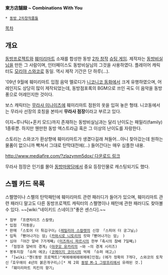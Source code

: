 '''東方店舗録 ~ Combinations With You'''
 * [[동방 2차창작품들]]

{{{#!html
 <object width="425" height="344"><param name="movie" value="http://www.youtube.com/v/NS3AZXysBzo&hl=ko_KR&fs=1&"></param><param name="allowFullScreen" value="true"></param><param name="allowscriptaccess" value="always"></param><embed src="http://www.youtube.com/v/NS3AZXysBzo&hl=ko_KR&fs=1&" type="application/x-shockwave-flash" allowscriptaccess="always" allowfullscreen="true" width="425" height="344"></embed></object>
}}}


[[목차]]
== 개요 ==
[[동방프로젝트]]와 [[훼미리마트]] 소재를 합성한 동방 [[2차 창작]] [[슈팅 게임]]. 제작자는 [[동방비실님]]을 만든 그 사람이며, 인터페이스도 동방비실님의 그것을 사용하였다. 플레이어 캐릭터도 [[모리야 스와코]]로 동일. 역시 제작 기간은 단 하루(…).

'09년 9월에 훼미리마트 입점 음악 멜로디가 [[니코니코 동화]]에서 크게 유행하였으며, 어레인지도 상당히 많이 제작되었는데, 동방점포록의 BGM으로 쓰인 곡도 이 음악을 동방풍으로 어레인지한 것이다.

보스 캐릭터는 [[무라사 미나미츠]]에 훼미리마트 점원의 옷을 입혀 놓은 형태. 니코동에서는 무라사 선장의 호칭을 본따서 '''무라사 점장'''이라고 부르고 있다.

이지~루나틱(+혼키 모드)까지 존재하는 동방비실님과는 달리 난이도는 패밀리(family) 1종류뿐. 하지만 웬만한 동방 엑스트라급 혹은 그 이상의 난이도를 자랑한다.

스토리는 스와코가 환상향에 훼미리마트가 생겼다길래 쳐들어...아니 찾아갔는데 원하는 물품이 없으니까 빡쳐서 그대로 탄막대전에(...) 들어간다는 매우 심플한 내용.

[[http://www.mediafire.com/?zlazymm5dox/ 다운로드 링크]]

무라사 점장은 인기를 몰아 [[동방마왕담]]에서 중요 등장인물로 캐스팅되기도 했다.


== 스펠 카드 목록 == 
스펠명이나 스펠의 탄막패턴에 훼미리마트 관련 패러디가 들어가 있으며, 훼미리마트 관련 패러디 말고도 다른 동방프로젝트 캐릭터의 스펠명이나 패턴에 관한 패러디도 찾아볼 수 있다. ~~[wiki:"네이키드 스네이크"좋은 센스다].~~

 * 점부 「프랜차이즈 스칼렛」
 * 입점 「자동문」
 * 판매 「스토어 더 튀김구이」([[레밀리아 스칼렛]]의 신창 「스피어 더 궁그닐」)
 * 입독 「뻗어나가는 암」([[카와시로 니토리]]의 캇파「뻗어나가는 암」 )
 * 심야 「야간 알바 7가게째」([[미즈하시 파르시]]의 한부「축시의 참배 7일째」)
 * 「점장과 알바의 경계」([[야쿠모 유카리]]의 ~와 ~의 경계 시리즈)
 * 봉투지참 「슈퍼 에코」([[코메이지 코이시]]의 억제 「슈퍼 에고」)
 * 「[wiki:"첸(동방 프로젝트)"체에에에에에에에]인점」(에가 정확히 7개다, 스와코의 토착신「호우에이 4년의 붉은개구리」)[* 제 2회 [[동방 M-1 그랑프리]]에서 유래된 것.]
 * 「훼미리마트 치킨의 향기」
